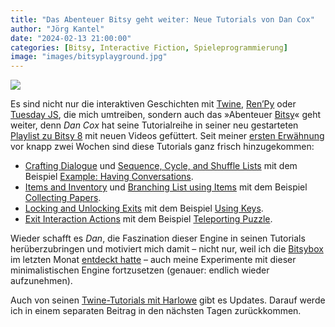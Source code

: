 ```yaml
---
title: "Das Abenteuer Bitsy geht weiter: Neue Tutorials von Dan Cox"
author: "Jörg Kantel"
date: "2024-02-13 21:00:00"
categories: [Bitsy, Interactive Fiction, Spieleprogrammierung]
image: "images/bitsyplayground.jpg"
---
```


[![](images/bitsyplayground-b.jpg)](https://www.flickr.com/photos/schockwellenreiter/53527691505/)

Es sind nicht nur die interaktiven Geschichten mit [Twine](http://cognitiones.kantel-chaos-team.de/multimedia/spieleprogrammierung/twine2.html), [Ren'Py](http://cognitiones.kantel-chaos-team.de/multimedia/spieleprogrammierung/renpy.html) oder [Tuesday&nbsp;JS](http://cognitiones.kantel-chaos-team.de/multimedia/spieleprogrammierung/tuesdayjs.html), die mich umtreiben, sondern auch das »Abenteuer [Bitsy](http://cognitiones.kantel-chaos-team.de/multimedia/spieleprogrammierung/bitsy.html)« geht weiter, denn *Dan Cox* hat seine Tutorialreihe in seiner neu gestarteten [Playlist zu Bitsy 8](https://www.youtube.com/playlist?list=PLlXuD3kyVEr6bprFqUBCOEWT47xqYmVQ4) mit neuen Videos gefüttert. Seit meiner [ersten Erwähnung](https://kantel.github.io/posts/2024020102_bitsy_tuts/) vor knapp zwei Wochen sind diese Tutorials ganz frisch hinzugekommen:

- [Crafting Dialogue](https://www.youtube.com/watch?v=UmCYKlwR7ro) und [Sequence, Cycle, and Shuffle Lists](https://www.youtube.com/watch?v=xv228U3mUAQ) mit dem Beispiel [Example: Having Conversations](https://www.youtube.com/watch?v=ajZRsuhx9rU).
- [Items and Inventory](https://www.youtube.com/watch?v=cjfPvPzUJ0o) und [Branching List using Items](https://www.youtube.com/watch?v=Br25SvLmUTQ) mit dem Beispiel [Collecting Papers](https://www.youtube.com/watch?v=Zgyj9iYtPWQ).
- [Locking and Unlocking Exits](https://www.youtube.com/watch?v=_FIfHbT-Kqo) mit dem Beispiel [Using Keys](https://www.youtube.com/watch?v=izSZHCalpbA).
- [Exit Interaction Actions](https://www.youtube.com/watch?v=Y902SYlQs0I) mit dem Beispiel [Teleporting Puzzle](https://www.youtube.com/watch?v=oMeMqgBHzGA).

Wieder schafft es *Dan*, die Faszination dieser Engine in seinen Tutorials herüberzubringen und motiviert mich damit -- nicht nur, weil ich die [Bitsybox](https://ledoux.itch.io/bitsybox) im letzten Monat [entdeckt hatte](https://kantel.github.io/posts/2024010702_bitsybox/) -- auch meine Experimente mit dieser minimalistischen Engine fortzusetzen (genauer: endlich wieder aufzunehmen).

Auch von seinen [Twine-Tutorials mit Harlowe](https://kantel.github.io/posts/2024020201_harlowe_tuts/) gibt es Updates. Darauf werde ich in einem separaten Beitrag in den nächsten Tagen zurückkommen.